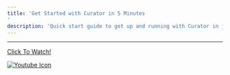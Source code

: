 ```yaml
---
title: 'Get Started with Curator in 5 Minutes'
description: 'Quick start guide to get up and running with Curator in just 5 minutes including essential setup steps.'
---
```


---

[Click To Watch!](https://curator.interworks.com/page/get-started-curator-five-minutes)

[![Youtube Icon](https://curator.interworks.com/file/youtube-icon-svg)](https://curator.interworks.com/page/get-started-curator-five-minutes)
